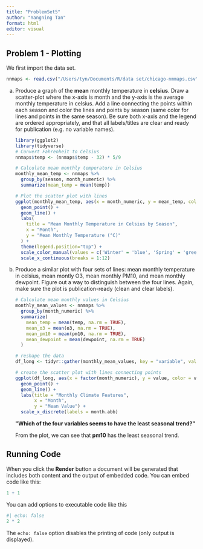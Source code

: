 ```yaml
---
title: "ProblemSet5"
author: "Yangning Tan"
format: html
editor: visual
---
```


## Problem 1 - Plotting

We first import the data set.

```r
nnmaps <- read.csv("/Users/tyn/Documents/R/data set/chicago-nmmaps.csv")
```

a.  Produce a graph of the **mean** monthly temperature in **celsius**. Draw a scatter-plot where the x-axis is month and the y-axis is the average monthly temperature in celsius. Add a line connecting the points within each season and color the lines and points by season (same color for lines and points in the same season). Be sure both x-axis and the legend are ordered appropriately, and that all labels/titles are clear and ready for publication (e.g. no variable names).

    ```r
    library(ggplot2)
    library(tidyverse)
    # Convert Fahrenheit to Celsius
    nnmaps$temp <- (nnmaps$temp - 32) * 5/9

    # Calculate mean monthly temperature in Celsius
    monthly_mean_temp <- nnmaps %>%
      group_by(season, month_numeric) %>%
      summarize(mean_temp = mean(temp))

    # Plot the scatter plot with lines
    ggplot(monthly_mean_temp, aes(x = month_numeric, y = mean_temp, color = season, group = season)) +
      geom_point() +
      geom_line() +
      labs(
        title = "Mean Monthly Temperature in Celsius by Season",
        x = "Month",
        y = "Mean Monthly Temperature (°C)"
      ) +
      theme(legend.position="top") +
      scale_color_manual(values = c('Winter' = 'blue', 'Spring' = 'green', 'Summer' = 'red', 'Autumn' = 'orange')) +
      scale_x_continuous(breaks = 1:12) 
    ```

b.  Produce a similar plot with four sets of lines: mean monthly temperature in celsius, mean montly O3, mean monthly PM10, and mean monthly dewpoint. Figure out a way to distinguish between the four lines. Again, make sure the plot is publication-ready (clean and clear labels).

    ```r
    # Calculate mean monthly values in Celsius
    monthly_mean_values <- nnmaps %>%
      group_by(month_numeric) %>%
      summarize(
        mean_temp = mean(temp, na.rm = TRUE),
        mean_o3 = mean(o3, na.rm = TRUE),
        mean_pm10 = mean(pm10, na.rm = TRUE),
        mean_dewpoint = mean(dewpoint, na.rm = TRUE)
      )

    # reshape the data
    df_long <- tidyr::gather(monthly_mean_values, key = "variable", value = "value", -month_numeric)

    # create the scatter plot with lines connecting points
    ggplot(df_long, aes(x = factor(month_numeric), y = value, color = variable, group = variable)) +
      geom_point() +
      geom_line() +
      labs(title = "Monthly Climate Features",
           x = "Month",
           y = "Mean Value") +
      scale_x_discrete(labels = month.abb)
    ```

    **\"Which of the four variables seems to have the least seasonal trend?\"**

    From the plot, we can see that **pm10** has the least seasonal trend.

## Running Code

When you click the **Render** button a document will be generated that includes both content and the output of embedded code. You can embed code like this:

```r
1 + 1
```

You can add options to executable code like this

```r
#| echo: false
2 * 2
```

The `echo: false` option disables the printing of code (only output is displayed).
